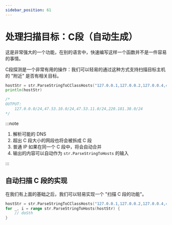 ```yaml
---
sidebar_position: 61
---
```


# 处理扫描目标：C段（自动生成）

这是非常强大的一个功能，在别的语言中，快速编写这样一个函数并不是一件容易的事情。

C段探测是一个非常有用的操作：我们可以轻易的通过这种方式支持扫描目标主机的 "附近" 是否有相关目标。

```go
hostStr = str.ParseStringToCClassHosts("127.0.0.1,127.0.0.2,127.0.0.4,47.53.11.1/23,baidu.com")
println(hostStr)

/*
OUTPUT:
    127.0.0.0/24,47.53.10.0/24,47.53.11.0/24,220.181.38.0/24
*/
```

:::note

1. 解析可能的 DNS
2. 超出 C 段大小的网段也将会被拆成 C 段
3. 普通 IP 如果在同一个 C 段中，将会自动合并
4. 输出的内容可以自动作为 `str.ParseStringToHosts` 的输入

:::

## 自动扫描 C 段的实现

在我们有上面的基础之后，我们可以轻易实现一个 "扫描 C 段的功能"。

```go
hostStr = str.ParseStringToCClassHosts("127.0.0.1,127.0.0.2,127.0.0.4,47.53.11.1/23,baidu.com")
for _, i = range str.ParseStringToHosts(hostStr) {
    // doSth
}
```
